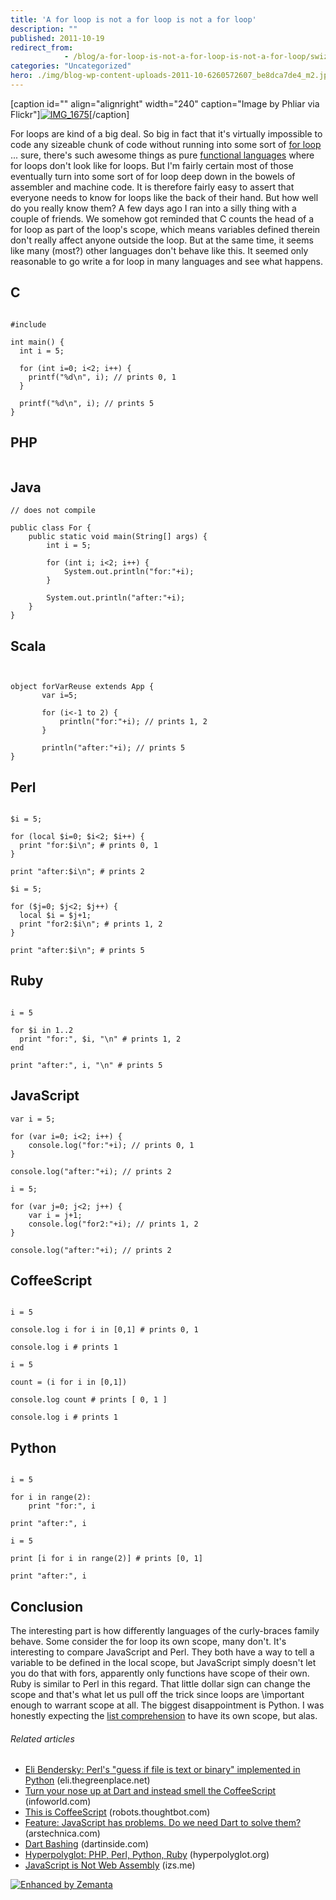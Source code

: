 ```yaml
---
title: 'A for loop is not a for loop is not a for loop'
description: ""
published: 2011-10-19
redirect_from: 
            - /blog/a-for-loop-is-not-a-for-loop-is-not-a-for-loop/swizec/2667
categories: "Uncategorized"
hero: ./img/blog-wp-content-uploads-2011-10-6260572607_be8dca7de4_m2.jpg
---
```

\[caption id=&quot;&quot; align=&quot;alignright&quot; width=&quot;240&quot; caption=&quot;Image by Phliar via Flickr&quot;][![IMG_1675](./img/blog-wp-content-uploads-2011-10-6260572607_be8dca7de4_m2.jpg "IMG_1675")](http://www.flickr.com/photos/56861611@N00/6260572607)\[/caption]

For loops are kind of a big deal. So big in fact that it&#x27;s virtually impossible to code any sizeable chunk of code without running into some sort of [for loop](http://en.wikipedia.org/wiki/For_loop "For loop") ... sure, there&#x27;s such awesome things as pure [functional languages](http://en.wikipedia.org/wiki/Functional_programming "Functional programming") where for loops don&#x27;t look like for loops. But I&#x27;m fairly certain most of those eventually turn into some sort of for loop deep down in the bowels of assembler and machine code. It is therefore fairly easy to assert that everyone needs to know for loops like the back of their hand. But how well do you really know them? A few days ago I ran into a silly thing with a couple of friends. We somehow got reminded that C counts the head of a for loop as part of the loop&#x27;s scope, which means variables defined therein don&#x27;t really affect anyone outside the loop. But at the same time, it seems like many (most?) other languages don&#x27;t behave like this. It seemed only reasonable to go write a for loop in many languages and see what happens.

<!--more-->

## C

```

#include

int main() {
  int i = 5;

  for (int i=0; i<2; i++) {
    printf("%d\n", i); // prints 0, 1
  }

  printf("%d\n", i); // prints 5
}
```

## PHP

```

```

## Java

```
// does not compile

public class For {
    public static void main(String[] args) {
        int i = 5;

        for (int i; i<2; i++) {
            System.out.println("for:"+i);
        }

        System.out.println("after:"+i);
    }
}
```

## Scala

```


object forVarReuse extends App {
       var i=5;

       for (i<-1 to 2) {
           println("for:"+i); // prints 1, 2
       }

       println("after:"+i); // prints 5
}
```

## Perl

```

$i = 5;

for (local $i=0; $i<2; $i++) {
  print "for:$i\n"; # prints 0, 1
}

print "after:$i\n"; # prints 2

$i = 5;

for ($j=0; $j<2; $j++) {
  local $i = $j+1;
  print "for2:$i\n"; # prints 1, 2
}

print "after:$i\n"; # prints 5
```

## Ruby

```

i = 5

for $i in 1..2
  print "for:", $i, "\n" # prints 1, 2
end

print "after:", i, "\n" # prints 5
```

## JavaScript

```
var i = 5;

for (var i=0; i<2; i++) {
    console.log("for:"+i); // prints 0, 1
}

console.log("after:"+i); // prints 2

i = 5;

for (var j=0; j<2; j++) {
    var i = j+1;
    console.log("for2:"+i); // prints 1, 2
}

console.log("after:"+i); // prints 2
```

## CoffeeScript

```

i = 5

console.log i for i in [0,1] # prints 0, 1

console.log i # prints 1

i = 5

count = (i for i in [0,1])

console.log count # prints [ 0, 1 ]

console.log i # prints 1
```

## Python

```

i = 5

for i in range(2):
    print "for:", i

print "after:", i

i = 5

print [i for i in range(2)] # prints [0, 1]

print "after:", i
```

## Conclusion

The interesting part is how differently languages of the curly-braces family behave. Some consider the for loop its own scope, many don&#x27;t. It&#x27;s interesting to compare JavaScript and Perl. They both have a way to tell a variable to be defined in the local scope, but JavaScript simply doesn&#x27;t let you do that with fors, apparently only functions have scope of their own. Ruby is similar to Perl in this regard. That little dollar sign can change the scope and that&#x27;s what let us pull off the trick since loops are \\important enough to warrant scope at all. The biggest disappointment is Python. I was honestly expecting the [list comprehension](http://en.wikipedia.org/wiki/List_comprehension "List comprehension") to have its own scope, but alas.

###### Related articles

- [Eli Bendersky: Perl&#x27;s &quot;guess if file is text or binary&quot; implemented in Python](http://eli.thegreenplace.net/2011/10/19/perls-guess-if-file-is-text-or-binary-implemented-in-python/) (eli.thegreenplace.net)
- [Turn your nose up at Dart and instead smell the CoffeeScript](http://r.zemanta.com/?u=http%3A//www.infoworld.com/t/javascript/turn-your-nose-dart-and-instead-smell-the-coffeescript-176361&amp;a=58844108&amp;rid=eb2fce30-bdf3-42c1-b2c4-99be7c2b2888&amp;e=592da843a0319c02f51fddfdf273c138) (infoworld.com)
- [This is CoffeeScript](http://robots.thoughtbot.com/post/9251081564/coffeescript-spartan-javascript) (robots.thoughtbot.com)
- [Feature: JavaScript has problems. Do we need Dart to solve them?](http://arstechnica.com/business/news/2011/10/javascript-has-problems-can-googles-dart-solve-them.ars) (arstechnica.com)
- [Dart Bashing](http://dartinside.com/2011/dart-bashing/) (dartinside.com)
- [Hyperpolyglot: PHP, Perl, Python, Ruby](http://hyperpolyglot.org/scripting) (hyperpolyglot.org)
- [JavaScript is Not Web Assembly](http://blog.izs.me/post/10213512387/javascript-is-not-web-assembly) (izs.me)

[![Enhanced by Zemanta](http://img.zemanta.com/zemified_e.png?x-id=eb2fce30-bdf3-42c1-b2c4-99be7c2b2888)](http://www.zemanta.com/ "Enhanced by Zemanta")